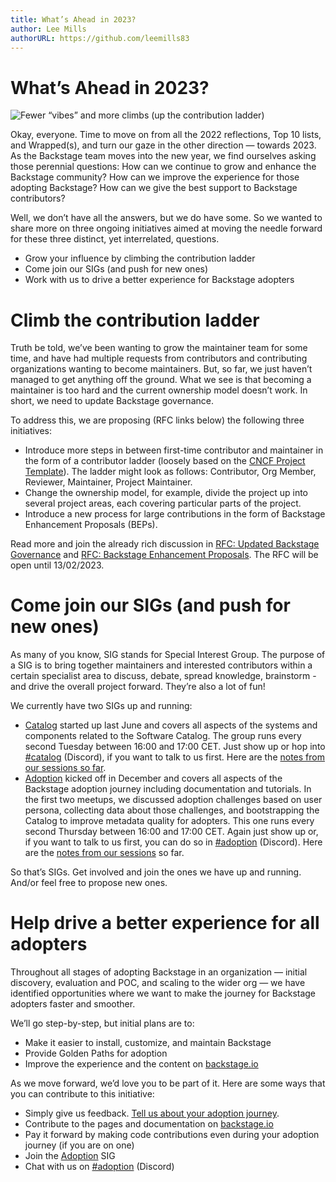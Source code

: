 ```yaml
---
title: What’s Ahead in 2023?
author: Lee Mills
authorURL: https://github.com/leemills83
---
```


# What’s Ahead in 2023?

![Fewer “vibes” and more climbs (up the contribution ladder)](assets/2023-02-06/whats-ahead.png)

Okay, everyone. Time to move on from all the 2022 reflections, Top 10 lists, and Wrapped(s), and turn our gaze in the other direction — towards 2023. As the Backstage team moves into the new year, we find ourselves asking those perennial questions: How can we continue to grow and enhance the Backstage community? How can we improve the experience for those adopting Backstage? How can we give the best support to Backstage contributors?

<!-- truncate -->

Well, we don’t have all the answers, but we do have some. So we wanted to share more on three ongoing initiatives aimed at moving the needle forward for these three distinct, yet interrelated, questions.

- Grow your influence by climbing the contribution ladder
- Come join our SIGs (and push for new ones)
- Work with us to drive a better experience for Backstage adopters

# Climb the contribution ladder

Truth be told, we’ve been wanting to grow the maintainer team for some time, and have had multiple requests from contributors and contributing organizations wanting to become maintainers. But, so far, we just haven’t managed to get anything off the ground. What we see is that becoming a maintainer is too hard and the current ownership model doesn’t work. In short, we need to update Backstage governance.

To address this, we are proposing (RFC links below) the following three initiatives:

- Introduce more steps in between first-time contributor and maintainer in the form of a contributor ladder (loosely based on the [CNCF Project Template](https://github.com/cncf/project-template/blob/main/CONTRIBUTOR_LADDER.md)). The ladder might look as follows: Contributor, Org Member, Reviewer, Maintainer, Project Maintainer.
- Change the ownership model, for example, divide the project up into several project areas, each covering particular parts of the project.
- Introduce a new process for large contributions in the form of Backstage Enhancement Proposals (BEPs).

Read more and join the already rich discussion in [RFC: Updated Backstage Governance](https://github.com/backstage/backstage/issues/15317) and [RFC: Backstage Enhancement Proposals](https://github.com/backstage/backstage/issues/15318). The RFC will be open until 13/02/2023.

# Come join our SIGs (and push for new ones)

As many of you know, SIG stands for Special Interest Group. The purpose of a SIG is to bring together maintainers and interested contributors within a certain specialist area to discuss, debate, spread knowledge, brainstorm - and drive the overall project forward. They’re also a lot of fun!

We currently have two SIGs up and running:

- [Catalog](https://github.com/backstage/community/tree/main/sigs/sig-catalog?utm_campaign=Newsletters%20Sent&utm_medium=email&_hsmi=241130993&_hsenc=p2ANqtz-9fx-nTmQga2j12NqzZaL-lYPq-xQjDoXcWKe_JUoa2RGlK65R9j0CIygfYILr0tGEQSvRVN9xzhiJ6LmVxBthKnStfSA&utm_content=241130993&utm_source=hs_email) started up last June and covers all aspects of the systems and components related to the Software Catalog. The group runs every second Tuesday between 16:00 and 17:00 CET. Just show up or hop into [#catalog](https://discord.com/channels/687207715902193673/923144214580191282) (Discord), if you want to talk to us first. Here are the [notes from our sessions so far](https://docs.google.com/document/d/1xg57CDfX2R5jTGbbWANzifm2szEb664kuTwfEEvKgZU/edit#heading=h.iw0hjv6xfb9e).
- [Adoption](https://github.com/backstage/community/tree/main/sigs/sig-adoption?utm_campaign=Newsletters%20Sent&utm_medium=email&_hsmi=241130993&_hsenc=p2ANqtz-9CAxtT8JSeJZPh41o3ZnDBi0VBFpbL6fEqXInr9HHOFhU3JAo8HekKg1JzE5rhGP5zOaHcsYDd1YxJWNHw-eSk5mLWkA&utm_content=241130993&utm_source=hs_email) kicked off in December and covers all aspects of the Backstage adoption journey including documentation and tutorials. In the first two meetups, we discussed adoption challenges based on user persona, collecting data about those challenges, and bootstrapping the Catalog to improve metadata quality for adopters. This one runs every second Thursday between 16:00 and 17:00 CET. Again just show up or, if you want to talk to us first, you can do so in [#adoption](https://discord.com/channels/687207715902193673/1045031039061479536) (Discord). Here are the [notes from our sessions](https://docs.google.com/document/d/1zeYSzXYgh897bxPQmwy2btOwCFlEjlUDLf00riySLRc/edit?_hsmi=241130993&_hsenc=p2ANqtz-_nPuE5hW4fnbhJ5-uK8r5HisSTU7rkslKirvqu0g-vdynbitPVYF2AVLAatos2dLoxb2Bgx_g4LBgH02kXoq7_Acd43Q#heading=h.iw0hjv6xfb9e) so far.

So that’s SIGs. Get involved and join the ones we have up and running. And/or feel free to propose new ones.

# Help drive a better experience for all adopters

Throughout all stages of adopting Backstage in an organization — initial discovery, evaluation and POC, and scaling to the wider org — we have identified opportunities where we want to make the journey for Backstage adopters faster and smoother.

We’ll go step-by-step, but initial plans are to:

- Make it easier to install, customize, and maintain Backstage
- Provide Golden Paths for adoption
- Improve the experience and the content on [backstage.io](https://backstage.io/docs/overview/what-is-backstage)

As we move forward, we’d love you to be part of it. Here are some ways that you can contribute to this initiative:

- Simply give us feedback. [Tell us about your adoption journey](https://spotify.co1.qualtrics.com/jfe/form/SV_cuxhYPB6oQDu7gW).
- Contribute to the pages and documentation on [backstage.io](https://backstage.io/docs/overview/what-is-backstage)
- Pay it forward by making code contributions even during your adoption journey (if you are on one)
- Join the [Adoption](https://github.com/backstage/community/tree/main/sigs/sig-adoption?utm_campaign=Newsletters%20Sent&utm_medium=email&_hsmi=241130993&_hsenc=p2ANqtz-9CAxtT8JSeJZPh41o3ZnDBi0VBFpbL6fEqXInr9HHOFhU3JAo8HekKg1JzE5rhGP5zOaHcsYDd1YxJWNHw-eSk5mLWkA&utm_content=241130993&utm_source=hs_email) SIG
- Chat with us on [#adoption](https://discord.com/channels/687207715902193673/1045031039061479536) (Discord)
